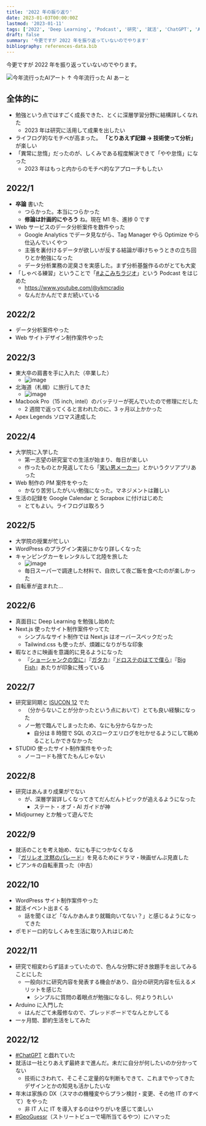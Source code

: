 ```yaml
---
title: '2022 年の振り返り'
date: 2023-01-03T00:00:00Z
lastmod: '2023-01-11'
tags: ['2022', 'Deep Learning', 'Podcast', '研究', '就活', 'ChatGPT', 'Arduino', 'GeoGuessr']
draft: false
summary: '今更ですが 2022 年を振り返っていないのでやります'
bibliography: references-data.bib
---
```


今更ですが 2022 年を振り返っていないのでやります。

![今年流行ったAIアート](https://gyazo.com/524062be7fe000c1fe93c28ba6f102e2.jpeg)
↑ 今年流行った AI あーと

## 全体的に

- 勉強という点ではすごく成長できた、とくに深層学習分野に結構詳しくなれた
  - 2023 年は研究に活用して成果を出したい
- ライフログ的なモチベが高まった。 **「とりあえず記録 → 技術使って分析」** が楽しい
- 「異常に怠惰」だったのが、しくみである程度解決できて「やや怠惰」になった
  - 2023 年はもっと内からのモチベ的なアプローチもしたい

## 2022/1

- **卒論** 書いた
  - つらかった。本当につらかった
  - **修論は計画的にやろう** ね。現在 M1 冬、進捗 0 です
- Web サービスのデータ分析案件を数件やった
  - Google Analytics でデータ見ながら、Tag Manager やら Optimize やら仕込んでいくやつ
  - 主張を裏付けるデータが欲しいが反する結論が導けちゃうときの立ち回りとか勉強になった
  - データ分析業務の泥臭さを実感した。まず分析基盤作るのがとても大変
- 「しゃべる練習」ということで「[#よこみちラジオ](/tags/よこみちラジオ)」という Podcast をはじめた
  - https://www.youtube.com/@ykmcradio
  - なんだかんだでまだ続いている

## 2022/2

- データ分析案件やった
- Web サイトデザイン制作案件やった

## 2022/3

- 東大卒の肩書を手に入れた（卒業した）
  - ![image](https://gyazo.com/e1cc5241ea69bb191d98b2399d6473ef.jpeg)
- 北海道（札幌）に旅行してきた
  - ![image](https://gyazo.com/69fbe2c94aca1e7c1cf18740fa0f30e8.jpeg)
- Macbook Pro（15 inch, intel）のバッテリーが死んでいたので修理にだした
  - 2 週間で返ってくると言われたのに、3 ヶ月以上かかった
- Apex Legends ソロマス達成した

## 2022/4

- 大学院に入学した
  - 第一志望の研究室での生活が始まり、毎日が楽しい
  - 作ったものとか見返してたら「[笑い男メーカー](/blog/works/laughing-man-maker)」とかいうクソアプリあった
- Web 制作の PM 案件をやった
  - かなり苦労したがいい勉強になった。マネジメントは難しい
- 生活の記録を Google Calendar と Scrapbox に付けはじめた
  - とてもよい。ライフログは取ろう

## 2022/5

- 大学院の授業が忙しい
- WordPress のプラグイン実装にかなり詳しくなった
- キャンピングカーをレンタルして北陸を旅した
  - ![image](https://gyazo.com/18cc6e783fb8016cbe0bc9dec7814788.jpeg)
  - 毎日スーパーで調達した材料で、自炊して夜ご飯を食べたのが楽しかった
- 自転車が盗まれた...

## 2022/6

- 真面目に Deep Learning を勉強し始めた
- Next.js 使ったサイト制作案件やってた
  - シンプルなサイト制作では Next.js はオーバースペックだった
  - Tailwind.css も使ったが、煩雑になりがちな印象
- 暇なときに映画を意識的に見るようになった
  - 『[ショーシャンクの空に](https://filmarks.com/movies/19119/reviews/137332949)』『[ガタカ](https://filmarks.com/movies/6491/reviews/136537099)』『[ドロステのはてで僕ら](https://filmarks.com/movies/87089/reviews/135304033)』『[Big Fish](https://filmarks.com/movies/36505/reviews/137948244)』あたりが印象に残っている

## 2022/7

- 研究室同期と [ISUCON 12](https://isucon.net/archives/56571716.html) でた
  - （分からないことが分かったという点において）とても良い経験になった
  - ノー勉で臨んでしまったため、なにも分からなかった
    - 自分は 8 時間で SQL のスロークエリログを吐かせるようにして眺めることしかできなかった
- STUDIO 使ったサイト制作案件をやった
  - ノーコードも捨てたもんじゃない

## 2022/8

- 研究はあんまり成果がでない
  - が、深層学習詳しくなってきてだんだんトピックが追えるようになった
    - ステート・オブ・AI ガイドが神
- Midjourney とか触って遊んでた

## 2022/9

- 就活のことを考え始め、なにも手につかなくなる
- 『[ガリレオ 沈黙のパレード](https://filmarks.com/movies/98070/reviews/141003579)』を見るためにドラマ・映画ぜんぶ見直した
- ビアンキの自転車買った（中古）

## 2022/10

- WordPress サイト制作案件やった
- 就活イベント出まくる
  - 話を聞くほど「なんかあんまり就職向いてない？」と感じるようになってきた
- ポモドーロ的なしくみを生活に取り入れはじめた

## 2022/11

- 研究で相変わらず詰まっていたので、色んな分野に好き放題手を出してみることにした
  - 一般向けに研究内容を発表する機会があり、自分の研究内容を伝えるメリットを感じた
    - シンプルに質問の着眼点が勉強になるし、何よりうれしい
- Arduino に入門した
  - はんだごて未履修なので、ブレッドボードでなんとかしてる
- 一ヶ月間、節約生活をしてみた

## 2022/12

- [#ChatGPT](/tags/chatgpt) と戯れていた
- 就活は一社とりあえず最終まで進んだ。未だに自分が何したいのか分かってない
  - 技術にさわれて、そこそこ定量的な判断もできて、これまでやってきたデザインとかの知見も活かしたいな
- 年末は家族の DX（スマホの機種変やらプラン検討・変更、その他 IT のすべて）をやった
  - 非 IT 人に IT を導入するのはやりがいを感じて楽しい
- [#GeoGuessr](/tags/geoguessr)（ストリートビューで場所当てるやつ）にハマった
